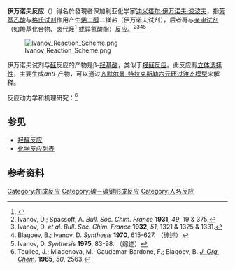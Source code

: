 '''伊万诺夫反应'''（{{lang-bg|Реакция на Иванов}}）得名於發現者保加利亚化学家[[迪米塔尔·伊万诺夫·波波夫|迪米塔尔·伊万诺夫·波波夫]]，指[[芳基|芳基]][[乙酸|乙酸]]与[[格氏试剂|格氏试剂]]作用产生[[烯二醇|烯二醇]]二镁盐（伊万诺夫试剂），后者再与[[亲电试剂|亲电试剂]]（如[[羰基化合物|羰基化合物]]、[[卤代烃|卤代烃]]<ref>{{cite journal en|author=Hauser, C. R.; Dunnavant, W. R.|year=1960|title=α,β-Diphenylpropionic acid|journal=[[Organic_Syntheses|Organic Syntheses]]|volume=40|pages=38|url=http://www.orgsyn.org/orgsyn/prep.asp?prep=cv5p0526|access-date=2009-10-15|archive-date=2007-09-30|archive-url=https://web.archive.org/web/20070930205055/http://www.orgsyn.org/orgsyn/prep.asp?prep=cv5p0526|dead-url=no}}</ref> 或[[异氰酸酯|异氰酸酯]]）反应。<ref>Ivanov, D.; Spassoff, A. ''Bull. Soc. Chim. France'' '''1931''', ''49'', 19 & 375.</ref><ref>Ivanov, D. ''et al.'' ''Bull. Soc. Chim. France'' '''1932''', ''51'', 1321 & 1325 & 1331.</ref><ref>Blagoev, B.; Ivanov, D. ''Synthesis'' '''1970''', 615-627. （综述）</ref><ref>Ivanov, D. ''Synthesis'' '''1975''', 83-98. （综述）</ref> 

[[File:Ivanov_Reaction_Scheme.png|center]]

伊万诺夫试剂与[[醛|醛]]反应的产物是β-[[羟基酸|羟基酸]]，类似于[[羟醛反应|羟醛反应]]。此反应有[[立体选择性|立体选择性]]，主要生成''anti''-产物，可以通过[[齐默尔曼-特拉克斯勒模型|齐默尔曼-特拉克斯勒六元环过渡态模型]]来解释。

反应动力学和机理研究：<ref>Toullec, J.; Mladenova, M.; Gaudemar-Bardone, F.; Blagoev, B. ''[[J._Org._Chem.|J. Org. Chem.]]'' '''1985''', ''50'', 2563.</ref>

==参见==
* [[羟醛反应|羟醛反应]]
* [[化学反应列表|化学反应列表]]

==参考资料==
{{reflist}}

[[Category:加成反应|Category:加成反应]]
[[Category:碳－碳键形成反应|Category:碳－碳键形成反应]]
[[Category:人名反应|Category:人名反应]]